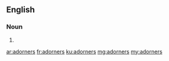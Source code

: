 ==English==

===Noun===
{{head|en|plural}}

# {{plural of|adorner|lang=en}}

[[ar:adorners]]
[[fr:adorners]]
[[ku:adorners]]
[[mg:adorners]]
[[my:adorners]]